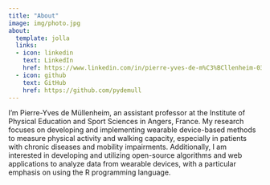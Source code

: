 ```yaml
---
title: "About"
image: img/photo.jpg
about:
  template: jolla
  links:
  - icon: linkedin
    text: LinkedIn
    href: https://www.linkedin.com/in/pierre-yves-de-m%C3%BCllenheim-03a75572
  - icon: github
    text: GitHub
    href: https://github.com/pydemull
---
```


<p>I'm Pierre-Yves de Müllenheim, an assistant professor at the Institute of Physical Education and Sport Sciences in Angers, France. My research focuses on developing and implementing wearable device-based methods to measure physical activity and walking capacity, especially in patients with chronic diseases and mobility impairments. Additionally, I am interested in developing and utilizing open-source algorithms and web applications to analyze data from wearable devices, with a particular emphasis on using the R programming language.</p>
